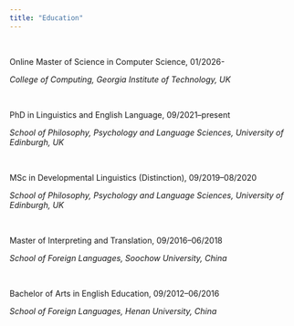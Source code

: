 ```yaml
---
title: "Education"
---
```


<br>

<p>Online Master of Science in Computer Science, 01/2026-</p>

*College of Computing, Georgia Institute of Technology, UK*

<br>

<p>PhD in Linguistics and English Language, 09/2021–present</p>

*School of Philosophy, Psychology and Language Sciences, University of Edinburgh, UK*

<br>

<p>MSc in Developmental Linguistics (Distinction), 09/2019–08/2020</p>

*School of Philosophy, Psychology and Language Sciences, University of Edinburgh, UK*

<br>

<p>Master of Interpreting and Translation, 09/2016–06/2018</p>

*School of Foreign Languages, Soochow University, China*

<br>

<p>Bachelor of Arts in English Education, 09/2012–06/2016</p>

*School of Foreign Languages, Henan University, China*
